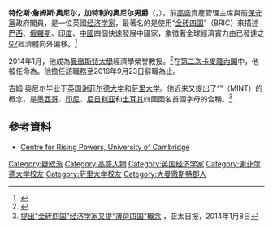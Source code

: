 {{Expand English|Jim O'Neill (economist)}}
{{Infobox person
|name          = Jim O'Neill
|image         = World Debate - Jim O'Neill.png
|image_size    = 200px
|caption       = 
|birth_name    = 
|birth_date    = {{birth date and age|df=yes|1957|3|17}}<ref name="debretts">{{cite web|url=http://www.debretts.com/people/biographies/browse/o/23847/(Terence)%20James%20(Jim)+O'NEILL.aspx|title=Jim O'Neill, Esq|publisher=Debrett's|accessdate=31 January 2012}}{{dead link|date=2018年2月 |bot=InternetArchiveBot |fix-attempted=yes }}</ref>
|birth_place   = {{GBR}}[[曼徹斯特|曼徹斯特]]
|death_date    = <!-- {{Death date and age|df=yes|YYYY|MM|DD|YYYY|MM|DD}} -->
|death_place   = 
|nationality   = {{GBR}}
|known_for     = [[金砖四国|金砖四国]]理論的发明人
|alma_mater    = [[谢菲尔德大学|谢菲尔德大学]]<br />[[萨里大学|萨里大学]]
|employer      = [[高盛|高盛]]
|occupation    =  
|party         = 
|religion      = 
|spouse        = 
|partner       = 
|children      = 2 
|signature     = 
|website       = 
}}
'''特伦斯·詹姆斯·奥尼尔，加特利的奥尼尔男爵'''（{{lang-en|Terence James O'Neill, Baron O'Neill of Gatley}}，{{bd|1957年|3月11日|}}），前[[高盛|高盛]]資產管理主席與前[[保守黨_(英國)|保守黨]]政府閣員，是一位英國[[经济学家|经济学家]]，最著名的是使用“[[金砖四国|金砖四国]]”（BRIC）來描述[[巴西|巴西]]、[[俄羅斯|俄羅斯]]、[[印度|印度]]、[[中國|中國]]四個快速發展中國家，象徵著全球經濟實力由已發達之[[G7|G7]]經濟體向外偏移。<ref>{{cite news | url = http://money.cnn.com/2009/06/17/news/economy/goldman_sachs_jim_oneill_interview.fortune/index.htm | title = For Mr. BRIC, nations meeting a milestone | first = Beth | last = Kowitt | publisher = CNNMoney.com | date = 17 June 2009 | accessdate = 18 June 2009 | archive-date = 2021-02-24 | archive-url = https://web.archive.org/web/20210224050154/https://money.cnn.com/2009/06/17/news/economy/goldman_sachs_jim_oneill_interview.fortune/index.htm | dead-url = no }}</ref>

2014年1月，他成為[[曼徹斯特大學|曼徹斯特大學]]經濟學榮譽教授。<ref>{{Cite web |url=http://www.manchester.ac.uk/aboutus/news/display/?id=11377 |title=存档副本 |access-date=2017-06-06 |archive-date=2014-02-10 |archive-url=https://web.archive.org/web/20140210014632/http://www.manchester.ac.uk/aboutus/news/display/?id=11377 |dead-url=no }}</ref>在[[第二次卡麥隆內閣|第二次卡麥隆內閣]]中，他被任命為{{link-en|商業財政司司長|Commercial Secretary to the Treasury}}。他擔任該職務至2016年9月23日辭職為止。

吉姆·奥尼尔毕业于英国[[谢菲尔德大学|谢菲尔德大学]]和[[萨里大学|萨里大学]]。他近来又提出了“{{link-en|薄荷四国|MINT (economics)}}”（MINT）的概念，是[[墨西哥|墨西哥]]、[[印尼|印尼]]、[[尼日利亚|尼日利亚]]和[[土耳其|土耳其]]四國國名首個字母的合稱。<ref>[http://www.apdnews.com/news/59838.html 提出“金砖四国”经济学家又提“薄荷四国”概念] {{Wayback|url=http://www.apdnews.com/news/59838.html |date=20140108083613 }}，亚太日报，2014年1月8日</ref>

== 參考資料 ==
{{reflist}}
* [http://www.crp.polis.cam.ac.uk Centre for Rising Powers, University of Cambridge] {{Wayback|url=http://www.crp.polis.cam.ac.uk/ |date=20190504110212 }}

{{normdaten}}
{{DEFAULTSORT:O'Neill}}
[[Category:疑欧派|Category:疑欧派]]
[[Category:高盛人物|Category:高盛人物]]
[[Category:英国经济学家|Category:英国经济学家]]
[[Category:谢菲尔德大学校友|Category:谢菲尔德大学校友]]
[[Category:萨里大学校友|Category:萨里大学校友]]
[[Category:大曼徹斯特郡人|Category:大曼徹斯特郡人]]